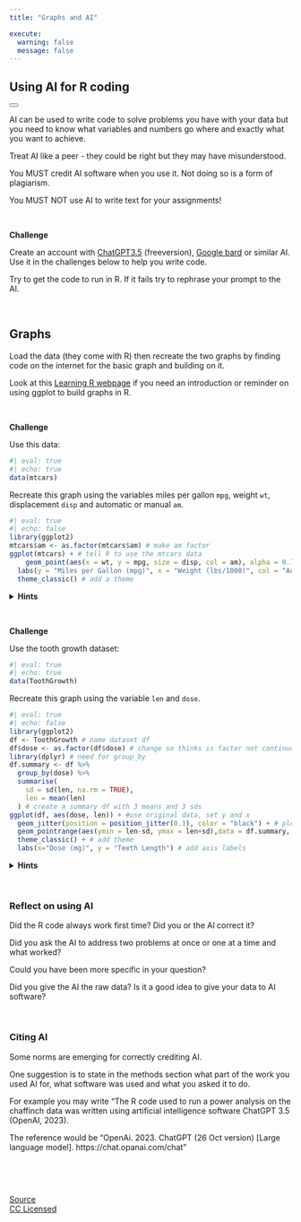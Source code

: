 ```yaml
---
title: "Graphs and AI"

execute: 
  warning: false
  message: false
---
```


## Using AI for R coding

<div class="alert alert-dismissible alert-warning">
  <button type="button" class="btn-close" data-bs-dismiss="alert"></button>
  <p class="mb-0">AI can be used to write code to solve problems you have with your data but you need to know what variables and numbers go where and exactly what you want to achieve.</p> 

<p>Treat AI like a peer - they could be right but they may have misunderstood.</p>

<p>You MUST credit AI software when you use it. Not doing so is a form of plagiarism.</p>

<p>You MUST NOT use AI to write text for your assignments!</p>
</div>

<br>

**Challenge**

Create an account with [ChatGPT3.5](https://openai.com/) (freeversion), [Google bard](https://bard.google.com/) or similar AI. Use it in the challenges below to help you write code.

Try to get the code to run in R. If it fails try to rephrase your prompt to the AI. 

<br>

## Graphs

Load the data (they come with R) then recreate the two graphs by finding code on the internet for the basic graph and building on it.

Look at this [Learning R webpage](https://acriach.github.io/r_teaching/ggplot.html) if you need an introduction or reminder on using ggplot to build graphs in R.

<br>

**Challenge**

Use this data:
```r
#| eval: true
#| echo: true
data(mtcars)
```

Recreate this graph using the variables miles per gallon `mpg`, weight `wt`, displacement `disp` and automatic or manual `am`. 
```r
#| eval: true
#| echo: false
library(ggplot2)
mtcars$am <- as.factor(mtcars$am) # make am factor
ggplot(mtcars) + # tell R to use the mtcars data
    geom_point(aes(x = wt, y = mpg, size = disp, col = am), alpha = 0.7) + # put in aesthetics to use
  labs(y = "Miles per Gallon (mpg)", x = "Weight (lbs/1000)", col = "Automatic or Manual", size = "Displacement") + # add labels
  theme_classic() # add a theme
```

<details>
  <summary>**Hints**</summary>

This is a scatterplot. The size of the points are weighted by `disp`.  Points are coloured by `am`.  
There are many ways to write code to achieve this graph.  
If something doesn't work don't be afraid to look for alternative code.

</details> 

<br>

**Challenge**

Use the tooth growth dataset:
```r
#| eval: true
#| echo: true
data(ToothGrowth)
```


Recreate this graph using the variable `len` and `dose`.
```r
#| eval: true
#| echo: false
library(ggplot2)
df <- ToothGrowth # name dataset df
df$dose <- as.factor(df$dose) # change so thinks is factor not continuous
library(dplyr) # need for group_by
df.summary <- df %>%
  group_by(dose) %>%
  summarise(
    sd = sd(len, na.rm = TRUE),
    len = mean(len)
  ) # create a summary df with 3 means and 3 sds
ggplot(df, aes(dose, len)) + #use original data, set y and x
  geom_jitter(position = position_jitter(0.1), color = "black") + # plot each point but jitter by 0.2
  geom_pointrange(aes(ymin = len-sd, ymax = len+sd),data = df.summary, colour = "blue") + # use summary data to draw error lines with a point in the middle 
  theme_classic() + # add theme
  labs(x="Dose (mg)", y = "Teeth Length") # add axis labels
```

<details>
  <summary>**Hints**</summary>

This is called a jitter plot with errorbars.  
The raw data is needed for the jitter part but the mean and standard deviation values are needed for the errorbars. Therefore you may need to summarise the data.  
R sometimes thinks `dose` is a continuous variable not a factor. 

</details> 

<br>

### Reflect on using AI

Did the R code always work first time? Did you or the AI correct it?

Did you ask the AI to address two problems at once or one at a time and what worked?

Could you have been more specific in your question?

Did you give the AI the raw data? Is it a good idea to give your data to AI software?

<br>

### Citing AI

Some norms are emerging for correctly crediting AI.

One suggestion is to state in the methods section what part of the work you used AI for, what software was used and what you asked it to do.

For example you may write "The R code used to run a power analysis on the chaffinch data was written using artificial intelligence software ChatGPT 3.5 (OpenAI, 2023).

The reference would be "OpenAi. 2023. ChatGPT (26 Oct version) [Large language model]. https://chat.opanai.com/chat"

<br>

<br>

[Source](https://github.com/acriach/BLGY5121MAdvStats)  
[CC Licensed](https://creativecommons.org/)